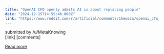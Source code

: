 ```yaml
---
title: "OpenAI CFO openly admits AI is about replacing people"
date: "2024-12-15T14:55:46.000Z"
link: "https://www.reddit.com/r/artificial/comments/1heu6zo/openai_cfo_openly_admits_ai_is_about_replacing/"
---
```


submitted by    /u/MetaKnowing  
 [link]   [comments]

[Read more](https://www.reddit.com/r/artificial/comments/1heu6zo/openai_cfo_openly_admits_ai_is_about_replacing/)
